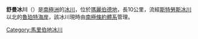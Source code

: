 {{coord|75|15|S|139|30|W|type:glacier_region:AQ|display=title}}

'''舒曼冰川'''（{{lang-en|Shuman Glacier}}）是[[南極洲|南極洲]]的[[冰川|冰川]]，位於[[瑪麗伯德地|瑪麗伯德地]]，長10公里，流經[[斯特勞斯冰川|斯特勞斯冰川]]以北的[[魯珀特海岸|魯珀特海岸]]，該冰川現時由[[南極條約體系|南極條約體系]]管理。

{{DEFAULTSORT:Shuman Glacier}}
[[Category:馬里伯地冰川|Category:馬里伯地冰川]]


{{MarieByrdLand-geo-stub}}